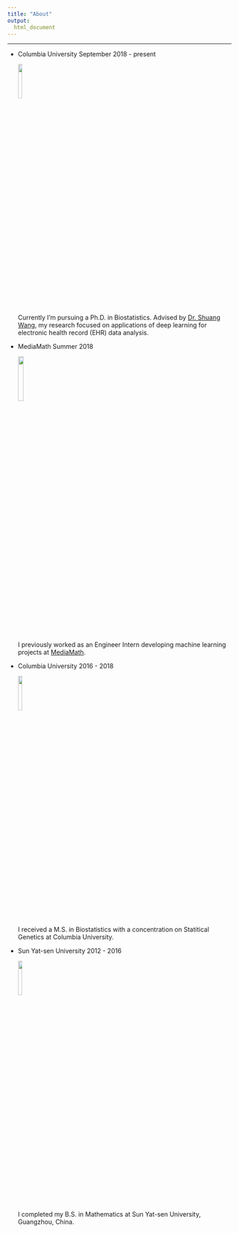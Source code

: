 ```yaml
---
title: "About"
output: 
  html_document
---
```


<link rel="stylesheet" href="academicons.css"/>
<link rel="stylesheet" href="styles.css" type="text/css"/>
<link rel="stylesheet" href="timeline.css"/ type='text/css'>

***

<!-- The Timeline -->

<ul class="timeline">

<!-- Item 1 -->
<li>
<div class="direction-l">
<div class="flag-wrapper">
<span class="flag">Columbia University</span>
<span class="time-wrapper"><span class="time">September 2018 - present</span></span>
</div>
<img src="images/columbia.png" style="width:14%">

<div class="desc">Currently I'm pursuing a Ph.D. in Biostatistics. Advised by [Dr. Shuang Wang](http://www.columbia.edu/~sw2206/), my research focused on applications of deep learning for electronic health record (EHR) data analysis.</div>
</div>
</li>

<!-- Item 2 -->
<li>
<div class="direction-r">
<div class="flag-wrapper">
<span class="flag">MediaMath</span>
<span class="time-wrapper"><span class="time">Summer 2018</span></span>
</div>
<img src="images/mediamath.png" style="width:16%">

<div class="desc">I previously worked as an Engineer Intern developing machine learning projects at [MediaMath](http://www.mediamath.com).</div>
</div>
</li>

<!-- Item 3 -->
<li>
<div class="direction-l">
<div class="flag-wrapper">
<span class="flag">Columbia University</span>
<span class="time-wrapper"><span class="time">2016 - 2018</span></span>
</div>
<img src="images/columbia.png" style="width:14%">

<div class="desc">I received a M.S. in Biostatistics with a concentration on Statitical Genetics at Columbia University.</div>
</div>
</li>

<!-- Item 4 -->
<li>
<div class="direction-r">
<div class="flag-wrapper">
<span class="flag">Sun Yat-sen University</span>
<span class="time-wrapper"><span class="time">2012 - 2016</span></span>
</div>
<img src="images/SYSU.png" style="width:14%">

<div class="desc">I completed my B.S. in Mathematics at Sun Yat-sen University, Guangzhou, China.</div>
</div>
</li>

</ul>




